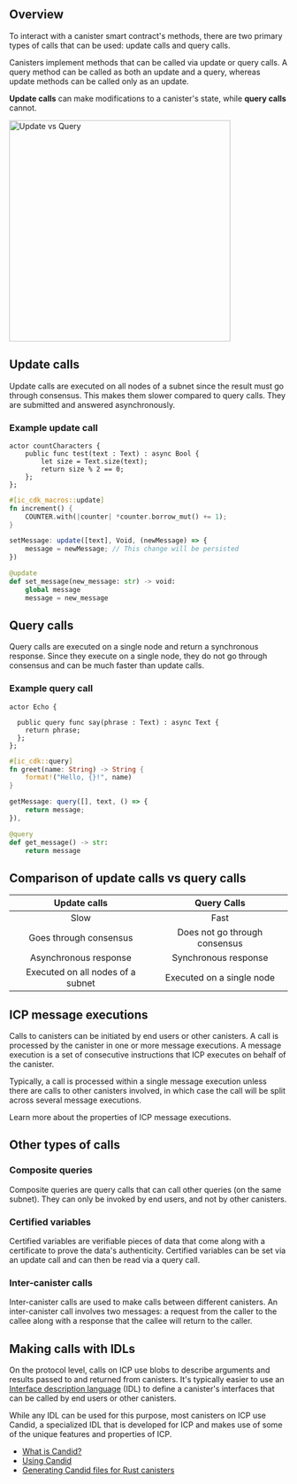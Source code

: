 
## Overview 

To interact with a canister smart contract's methods, there are two primary types of calls that can be used: update calls and query calls.

Canisters implement methods that can be called via update or query calls. A query method can be called as both an update and a query, whereas update methods can be called only as an update.

**Update calls** can make modifications to a canister's state, while **query calls** cannot.

<div class="text--center">
<img src="/img/docs/update_vs_query.png" alt="Update vs Query" width="400"/>
</div>

## Update calls

Update calls are executed on all nodes of a subnet since the result must go through consensus. This makes them slower compared to query calls. They are submitted and answered asynchronously.

### Example update call

<Tabs groupId="language">
<TabItem value="motoko" label="Motoko" default>

```motoko
actor countCharacters {
    public func test(text : Text) : async Bool {
        let size = Text.size(text);
        return size % 2 == 0;
    };
};
```

</TabItem>

<TabItem value="rust" label="Rust">

```rust
#[ic_cdk_macros::update]
fn increment() {
    COUNTER.with(|counter| *counter.borrow_mut() += 1);
}
```

</TabItem>

<TabItem value="typescript" label="TypeScript">

```typescript
setMessage: update([text], Void, (newMessage) => {
    message = newMessage; // This change will be persisted
})
```

</TabItem>

<TabItem value="python" label="Python">

```python
@update
def set_message(new_message: str) -> void:
    global message
    message = new_message
```

</TabItem>
</Tabs>

## Query calls

Query calls are executed on a single node and return a synchronous response. Since they execute on a single node, they do not go through consensus and can be much faster than update calls.

### Example query call

<Tabs groupId="language">
<TabItem value="motoko" label="Motoko" default>

```motoko
actor Echo {

  public query func say(phrase : Text) : async Text {
    return phrase;
  };
};
```


</TabItem>

<TabItem value="rust" label="Rust">

```rust
#[ic_cdk::query]
fn greet(name: String) -> String {
    format!("Hello, {}!", name)
}
```

</TabItem>

<TabItem value="typescript" label="TypeScript">

```typescript
getMessage: query([], text, () => {
    return message;
}),
```

</TabItem>

<TabItem value="python" label="Python">

```python
@query
def get_message() -> str:
    return message
```

</TabItem>
</Tabs>

## Comparison of update calls vs query calls

| Update calls | Query Calls |
| :----------------: | :------: |
| Slow | Fast |
| Goes through consensus | Does not go through consensus |
| Asynchronous response | Synchronous response |
| Executed on all nodes of a subnet | Executed on a single node |


## ICP message executions

Calls to canisters can be initiated by end users or other canisters. A call is processed by the canister in one or more message executions. A message execution is a set of consecutive instructions that ICP executes on behalf of the canister. 

Typically, a call is processed within a single message execution unless there are calls to other canisters involved, in which case the call will be split across several message executions.

Learn more about the properties of ICP message executions.

## Other types of calls

### Composite queries

Composite queries are query calls that can call other queries (on the same subnet). They can only be invoked by end users, and not by other canisters.

### Certified variables

Certified variables are verifiable pieces of data that come along with a certificate to prove the data's authenticity. Certified variables can be set via an update call and can then be read via a query call.

### Inter-canister calls

Inter-canister calls are used to make calls between different canisters. An inter-canister call involves two messages: a request from the caller to the callee along with a response that the callee will return to the caller.

## Making calls with IDLs

On the protocol level, calls on ICP use blobs to describe arguments and results passed to and returned from canisters. It's typically easier to use an [Interface description language](https://en.wikipedia.org/wiki/Interface_description_language) (IDL) to define a canister's interfaces that can be called by end users or other canisters. 

While any IDL can be used for this purpose, most canisters on ICP use Candid, a specialized IDL that is developed for ICP and makes use of some of the unique features and properties of ICP. 
- [What is Candid?](https://internetcomputer.org/docs/current/developer-docs/backend/candid/candid-concepts)
- [Using Candid](https://internetcomputer.org/docs/current/developer-docs/backend/candid/candid-howto)
- [Generating Candid files for Rust canisters](https://internetcomputer.org/docs/current/developer-docs/backend/candid/generating-candid)

